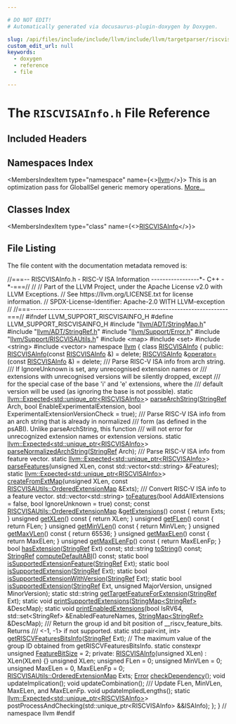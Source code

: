 ```yaml
---

# DO NOT EDIT!
# Automatically generated via docusaurus-plugin-doxygen by Doxygen.

slug: /api/files/include/include/llvm/include/llvm/targetparser/riscvisainfo-h
custom_edit_url: null
keywords:
  - doxygen
  - reference
  - file

---
```





# The `RISCVISAInfo.h` File Reference

<DoxygenPage pluginConfig={pluginConfig}>



## Included Headers

<IncludesList>
<IncludesListItem
  filePath="llvm/ADT/StringMap.h"
  permalink="/docs/api/files/include/include/llvm/include/llvm/adt/stringmap-h"
  isLocal="true" />
<IncludesListItem
  filePath="llvm/ADT/StringRef.h"
  permalink="/docs/api/files/include/include/llvm/include/llvm/adt/stringref-h"
  isLocal="true" />
<IncludesListItem
  filePath="llvm/Support/Error.h"
  permalink="/docs/api/files/include/include/llvm/include/llvm/support/error-h"
  isLocal="true" />
<IncludesListItem
  filePath="llvm/Support/RISCVISAUtils.h"
  permalink="/docs/api/files/include/include/llvm/include/llvm/support/riscvisautils-h"
  isLocal="true" />
<IncludesListItem
  filePath="map"
  permalink=""
  isLocal="false" />
<IncludesListItem
  filePath="set"
  permalink=""
  isLocal="false" />
<IncludesListItem
  filePath="string"
  permalink=""
  isLocal="false" />
<IncludesListItem
  filePath="vector"
  permalink=""
  isLocal="false" />
</IncludesList>

## Namespaces Index

<MembersIndex>

<MembersIndexItem
  type="namespace"
  name={<><a href="/docs/api/namespaces/llvm">llvm</a></>}>
This is an optimization pass for GlobalISel generic memory operations. <a href="/docs/api/namespaces/llvm/#details">More...</a>
</MembersIndexItem>

</MembersIndex>

## Classes Index

<MembersIndex>

<MembersIndexItem
  type="class"
  name={<><a href="/docs/api/classes/llvm/riscvisainfo">RISCVISAInfo</a></>}>
</MembersIndexItem>

</MembersIndex>


## File Listing

The file content with the documentation metadata removed is:

<ProgramListing>

<Link id="l00001" /><CodeLine lineNumber="1"><Highlight kind="comment">//===-- RISCVISAInfo.h - RISC-V ISA Information -----------------&#42;- C++ -&#42;-===//</Highlight><Highlight kind="normal"></Highlight></CodeLine>
<Link id="l00002" /><CodeLine lineNumber="2"><Highlight kind="normal"></Highlight><Highlight kind="comment">//</Highlight><Highlight kind="normal"></Highlight></CodeLine>
<Link id="l00003" /><CodeLine lineNumber="3"><Highlight kind="normal"></Highlight><Highlight kind="comment">// Part of the LLVM Project, under the Apache License v2.0 with LLVM Exceptions.</Highlight><Highlight kind="normal"></Highlight></CodeLine>
<Link id="l00004" /><CodeLine lineNumber="4"><Highlight kind="normal"></Highlight><Highlight kind="comment">// See https://llvm.org/LICENSE.txt for license information.</Highlight><Highlight kind="normal"></Highlight></CodeLine>
<Link id="l00005" /><CodeLine lineNumber="5"><Highlight kind="normal"></Highlight><Highlight kind="comment">// SPDX-License-Identifier: Apache-2.0 WITH LLVM-exception</Highlight><Highlight kind="normal"></Highlight></CodeLine>
<Link id="l00006" /><CodeLine lineNumber="6"><Highlight kind="normal"></Highlight><Highlight kind="comment">//</Highlight><Highlight kind="normal"></Highlight></CodeLine>
<Link id="l00007" /><CodeLine lineNumber="7"><Highlight kind="normal"></Highlight><Highlight kind="comment">//===----------------------------------------------------------------------===//</Highlight><Highlight kind="normal"></Highlight></CodeLine>
<Link id="l00008" /><CodeLine lineNumber="8"><Highlight kind="normal"></Highlight></CodeLine>
<Link id="l00009" /><CodeLine lineNumber="9"><Highlight kind="normal"></Highlight><Highlight kind="preprocessor">#ifndef LLVM&#95;SUPPORT&#95;RISCVISAINFO&#95;H</Highlight><Highlight kind="normal"></Highlight></CodeLine>
<Link id="l00010" /><CodeLine lineNumber="10"><Highlight kind="normal"></Highlight><Highlight kind="preprocessor">#define LLVM&#95;SUPPORT&#95;RISCVISAINFO&#95;H</Highlight><Highlight kind="normal"></Highlight></CodeLine>
<Link id="l00011" /><CodeLine lineNumber="11"><Highlight kind="normal"></Highlight></CodeLine>
<Link id="l00012" /><CodeLine lineNumber="12"><Highlight kind="normal"></Highlight><Highlight kind="preprocessor">#include &quot;<a href="/docs/api/files/include/include/llvm/include/llvm/adt/stringmap-h">llvm/ADT/StringMap.h</a>&quot;</Highlight><Highlight kind="normal"></Highlight></CodeLine>
<Link id="l00013" /><CodeLine lineNumber="13"><Highlight kind="normal"></Highlight><Highlight kind="preprocessor">#include &quot;<a href="/docs/api/files/include/include/llvm/include/llvm/adt/stringref-h">llvm/ADT/StringRef.h</a>&quot;</Highlight><Highlight kind="normal"></Highlight></CodeLine>
<Link id="l00014" /><CodeLine lineNumber="14"><Highlight kind="normal"></Highlight><Highlight kind="preprocessor">#include &quot;<a href="/docs/api/files/include/include/llvm/include/llvm/support/error-h">llvm/Support/Error.h</a>&quot;</Highlight><Highlight kind="normal"></Highlight></CodeLine>
<Link id="l00015" /><CodeLine lineNumber="15"><Highlight kind="normal"></Highlight><Highlight kind="preprocessor">#include &quot;<a href="/docs/api/files/include/include/llvm/include/llvm/support/riscvisautils-h">llvm/Support/RISCVISAUtils.h</a>&quot;</Highlight><Highlight kind="normal"></Highlight></CodeLine>
<Link id="l00016" /><CodeLine lineNumber="16"><Highlight kind="normal"></Highlight></CodeLine>
<Link id="l00017" /><CodeLine lineNumber="17"><Highlight kind="normal"></Highlight><Highlight kind="preprocessor">#include &lt;map&gt;</Highlight><Highlight kind="normal"></Highlight></CodeLine>
<Link id="l00018" /><CodeLine lineNumber="18"><Highlight kind="normal"></Highlight><Highlight kind="preprocessor">#include &lt;set&gt;</Highlight><Highlight kind="normal"></Highlight></CodeLine>
<Link id="l00019" /><CodeLine lineNumber="19"><Highlight kind="normal"></Highlight><Highlight kind="preprocessor">#include &lt;string&gt;</Highlight><Highlight kind="normal"></Highlight></CodeLine>
<Link id="l00020" /><CodeLine lineNumber="20"><Highlight kind="normal"></Highlight><Highlight kind="preprocessor">#include &lt;vector&gt;</Highlight><Highlight kind="normal"></Highlight></CodeLine>
<Link id="l00021" /><CodeLine lineNumber="21"><Highlight kind="normal"></Highlight></CodeLine>
<Link id="l00022" /><CodeLine lineNumber="22"><Highlight kind="normal"></Highlight><Highlight kind="keyword">namespace </Highlight><Highlight kind="normal"><a href="/docs/api/namespaces/llvm">llvm</a> &#123;</Highlight></CodeLine>
<Link id="l00023" /><CodeLine lineNumber="23"><Highlight kind="normal"></Highlight></CodeLine>
<Link id="l00024" /><CodeLine lineNumber="24" lineLink="/docs/api/classes/llvm/riscvisainfo"><Highlight kind="normal"></Highlight><Highlight kind="keyword">class </Highlight><Highlight kind="normal"><a href="/docs/api/classes/llvm/riscvisainfo/#a35237f29879a5afa8b3d9017c7bea91a">RISCVISAInfo</a> &#123;</Highlight></CodeLine>
<Link id="l00025" /><CodeLine lineNumber="25"><Highlight kind="normal"></Highlight><Highlight kind="keyword">public</Highlight><Highlight kind="normal">:</Highlight></CodeLine>
<Link id="l00026" /><CodeLine lineNumber="26" lineLink="/docs/api/classes/llvm/riscvisainfo/#a35237f29879a5afa8b3d9017c7bea91a"><Highlight kind="normal">  <a href="/docs/api/classes/llvm/riscvisainfo/#a35237f29879a5afa8b3d9017c7bea91a">RISCVISAInfo</a>(</Highlight><Highlight kind="keyword">const</Highlight><Highlight kind="normal"> <a href="/docs/api/classes/llvm/riscvisainfo/#a35237f29879a5afa8b3d9017c7bea91a">RISCVISAInfo</a> &amp;) = </Highlight><Highlight kind="keyword">delete</Highlight><Highlight kind="normal">;</Highlight></CodeLine>
<Link id="l00027" /><CodeLine lineNumber="27" lineLink="/docs/api/classes/llvm/riscvisainfo/#a1c62d86ebb8ea9d4e65d4255e82b76ad"><Highlight kind="normal">  <a href="/docs/api/classes/llvm/riscvisainfo/#a35237f29879a5afa8b3d9017c7bea91a">RISCVISAInfo</a> &amp;<a href="/docs/api/classes/llvm/riscvisainfo/#a1c62d86ebb8ea9d4e65d4255e82b76ad">operator=</a>(</Highlight><Highlight kind="keyword">const</Highlight><Highlight kind="normal"> <a href="/docs/api/classes/llvm/riscvisainfo/#a35237f29879a5afa8b3d9017c7bea91a">RISCVISAInfo</a> &amp;) = </Highlight><Highlight kind="keyword">delete</Highlight><Highlight kind="normal">;</Highlight></CodeLine>
<Link id="l00028" /><CodeLine lineNumber="28"><Highlight kind="normal"></Highlight><Highlight kind="comment"></Highlight></CodeLine>
<Link id="l00029" /><CodeLine lineNumber="29"><Highlight kind="comment">  /// Parse RISC-V ISA info from arch string.</Highlight></CodeLine>
<Link id="l00030" /><CodeLine lineNumber="30"><Highlight kind="comment">  /// If IgnoreUnknown is set, any unrecognised extension names or</Highlight></CodeLine>
<Link id="l00031" /><CodeLine lineNumber="31"><Highlight kind="comment">  /// extensions with unrecognised versions will be silently dropped, except</Highlight></CodeLine>
<Link id="l00032" /><CodeLine lineNumber="32"><Highlight kind="comment">  /// for the special case of the base &#39;i&#39; and &#39;e&#39; extensions, where the</Highlight></CodeLine>
<Link id="l00033" /><CodeLine lineNumber="33"><Highlight kind="comment">  /// default version will be used (as ignoring the base is not possible).</Highlight><Highlight kind="normal"></Highlight></CodeLine>
<Link id="l00034" /><CodeLine lineNumber="34"><Highlight kind="normal">  </Highlight><Highlight kind="keyword">static</Highlight><Highlight kind="normal"> <a href="/docs/api/classes/llvm/expected">llvm::Expected&lt;std::unique&#95;ptr&lt;RISCVISAInfo&gt;</a>&gt;</Highlight></CodeLine>
<Link id="l00035" /><CodeLine lineNumber="35"><Highlight kind="normal">  <a href="/docs/api/classes/llvm/riscvisainfo/#aa18f12a3fd9c95854df97891e6d2c338">parseArchString</a>(<a href="/docs/api/classes/llvm/stringref">StringRef</a> Arch, </Highlight><Highlight kind="keywordtype">bool</Highlight><Highlight kind="normal"> EnableExperimentalExtension,</Highlight></CodeLine>
<Link id="l00036" /><CodeLine lineNumber="36"><Highlight kind="normal">                  </Highlight><Highlight kind="keywordtype">bool</Highlight><Highlight kind="normal"> ExperimentalExtensionVersionCheck = </Highlight><Highlight kind="keyword">true</Highlight><Highlight kind="normal">);</Highlight></CodeLine>
<Link id="l00037" /><CodeLine lineNumber="37"><Highlight kind="normal"></Highlight><Highlight kind="comment"></Highlight></CodeLine>
<Link id="l00038" /><CodeLine lineNumber="38"><Highlight kind="comment">  /// Parse RISC-V ISA info from an arch string that is already in normalized</Highlight></CodeLine>
<Link id="l00039" /><CodeLine lineNumber="39"><Highlight kind="comment">  /// form (as defined in the psABI). Unlike parseArchString, this function</Highlight></CodeLine>
<Link id="l00040" /><CodeLine lineNumber="40"><Highlight kind="comment">  /// will not error for unrecognized extension names or extension versions.</Highlight><Highlight kind="normal"></Highlight></CodeLine>
<Link id="l00041" /><CodeLine lineNumber="41"><Highlight kind="normal">  </Highlight><Highlight kind="keyword">static</Highlight><Highlight kind="normal"> <a href="/docs/api/classes/llvm/expected">llvm::Expected&lt;std::unique&#95;ptr&lt;RISCVISAInfo&gt;</a>&gt;</Highlight></CodeLine>
<Link id="l00042" /><CodeLine lineNumber="42"><Highlight kind="normal">  <a href="/docs/api/classes/llvm/riscvisainfo/#a32990ca8b9376479e983ffed2e0fe9b4">parseNormalizedArchString</a>(<a href="/docs/api/classes/llvm/stringref">StringRef</a> Arch);</Highlight></CodeLine>
<Link id="l00043" /><CodeLine lineNumber="43"><Highlight kind="normal"></Highlight><Highlight kind="comment"></Highlight></CodeLine>
<Link id="l00044" /><CodeLine lineNumber="44"><Highlight kind="comment">  /// Parse RISC-V ISA info from feature vector.</Highlight><Highlight kind="normal"></Highlight></CodeLine>
<Link id="l00045" /><CodeLine lineNumber="45"><Highlight kind="normal">  </Highlight><Highlight kind="keyword">static</Highlight><Highlight kind="normal"> <a href="/docs/api/classes/llvm/expected">llvm::Expected&lt;std::unique&#95;ptr&lt;RISCVISAInfo&gt;</a>&gt;</Highlight></CodeLine>
<Link id="l00046" /><CodeLine lineNumber="46"><Highlight kind="normal">  <a href="/docs/api/classes/llvm/riscvisainfo/#ac44851c2ceedf8a3136d31773e0f20e2">parseFeatures</a>(</Highlight><Highlight kind="keywordtype">unsigned</Highlight><Highlight kind="normal"> XLen, </Highlight><Highlight kind="keyword">const</Highlight><Highlight kind="normal"> std::vector&lt;std::string&gt; &amp;Features);</Highlight></CodeLine>
<Link id="l00047" /><CodeLine lineNumber="47"><Highlight kind="normal"></Highlight></CodeLine>
<Link id="l00048" /><CodeLine lineNumber="48"><Highlight kind="normal">  </Highlight><Highlight kind="keyword">static</Highlight><Highlight kind="normal"> <a href="/docs/api/classes/llvm/expected">llvm::Expected&lt;std::unique&#95;ptr&lt;RISCVISAInfo&gt;</a>&gt;</Highlight></CodeLine>
<Link id="l00049" /><CodeLine lineNumber="49"><Highlight kind="normal">  <a href="/docs/api/classes/llvm/riscvisainfo/#aef85f28ebc1eb3f776d40a32e6f18f0d">createFromExtMap</a>(</Highlight><Highlight kind="keywordtype">unsigned</Highlight><Highlight kind="normal"> XLen,</Highlight></CodeLine>
<Link id="l00050" /><CodeLine lineNumber="50"><Highlight kind="normal">                   </Highlight><Highlight kind="keyword">const</Highlight><Highlight kind="normal"> <a href="/docs/api/namespaces/llvm/riscvisautils/#a8557faa65915a2ad7c9f4576d736f50b">RISCVISAUtils::OrderedExtensionMap</a> &amp;Exts);</Highlight></CodeLine>
<Link id="l00051" /><CodeLine lineNumber="51"><Highlight kind="normal"></Highlight><Highlight kind="comment"></Highlight></CodeLine>
<Link id="l00052" /><CodeLine lineNumber="52"><Highlight kind="comment">  /// Convert RISC-V ISA info to a feature vector.</Highlight><Highlight kind="normal"></Highlight></CodeLine>
<Link id="l00053" /><CodeLine lineNumber="53"><Highlight kind="normal">  std::vector&lt;std::string&gt; <a href="/docs/api/classes/llvm/riscvisainfo/#af4ef065f1b58988c5bb0b6ec76846366">toFeatures</a>(</Highlight><Highlight kind="keywordtype">bool</Highlight><Highlight kind="normal"> AddAllExtensions = </Highlight><Highlight kind="keyword">false</Highlight><Highlight kind="normal">,</Highlight></CodeLine>
<Link id="l00054" /><CodeLine lineNumber="54"><Highlight kind="normal">                                      </Highlight><Highlight kind="keywordtype">bool</Highlight><Highlight kind="normal"> IgnoreUnknown = </Highlight><Highlight kind="keyword">true</Highlight><Highlight kind="normal">) </Highlight><Highlight kind="keyword">const</Highlight><Highlight kind="normal">;</Highlight></CodeLine>
<Link id="l00055" /><CodeLine lineNumber="55"><Highlight kind="normal"></Highlight></CodeLine>
<Link id="l00056" /><CodeLine lineNumber="56" lineLink="/docs/api/classes/llvm/riscvisainfo/#a85ff53026e58c4443d5dfeca73bb97a6"><Highlight kind="normal">  </Highlight><Highlight kind="keyword">const</Highlight><Highlight kind="normal"> <a href="/docs/api/namespaces/llvm/riscvisautils/#a8557faa65915a2ad7c9f4576d736f50b">RISCVISAUtils::OrderedExtensionMap</a> &amp;<a href="/docs/api/classes/llvm/riscvisainfo/#a85ff53026e58c4443d5dfeca73bb97a6">getExtensions</a>()</Highlight><Highlight kind="keyword"> const </Highlight><Highlight kind="normal">&#123;</Highlight></CodeLine>
<Link id="l00057" /><CodeLine lineNumber="57"><Highlight kind="normal">    </Highlight><Highlight kind="keywordflow">return</Highlight><Highlight kind="normal"> Exts;</Highlight></CodeLine>
<Link id="l00058" /><CodeLine lineNumber="58"><Highlight kind="normal">  &#125;</Highlight></CodeLine>
<Link id="l00059" /><CodeLine lineNumber="59"><Highlight kind="normal"></Highlight></CodeLine>
<Link id="l00060" /><CodeLine lineNumber="60" lineLink="/docs/api/classes/llvm/riscvisainfo/#ac8c1a6484006d825a2100b5b6136a28e"><Highlight kind="normal">  </Highlight><Highlight kind="keywordtype">unsigned</Highlight><Highlight kind="normal"> <a href="/docs/api/classes/llvm/riscvisainfo/#ac8c1a6484006d825a2100b5b6136a28e">getXLen</a>()</Highlight><Highlight kind="keyword"> const </Highlight><Highlight kind="normal">&#123; </Highlight><Highlight kind="keywordflow">return</Highlight><Highlight kind="normal"> XLen; &#125;</Highlight></CodeLine>
<Link id="l00061" /><CodeLine lineNumber="61" lineLink="/docs/api/classes/llvm/riscvisainfo/#a3b591370b95581d45939aac11ca9f37a"><Highlight kind="normal">  </Highlight><Highlight kind="keywordtype">unsigned</Highlight><Highlight kind="normal"> <a href="/docs/api/classes/llvm/riscvisainfo/#a3b591370b95581d45939aac11ca9f37a">getFLen</a>()</Highlight><Highlight kind="keyword"> const </Highlight><Highlight kind="normal">&#123; </Highlight><Highlight kind="keywordflow">return</Highlight><Highlight kind="normal"> FLen; &#125;</Highlight></CodeLine>
<Link id="l00062" /><CodeLine lineNumber="62" lineLink="/docs/api/classes/llvm/riscvisainfo/#a30dab1245781bcade05e4bdc00cb3fa1"><Highlight kind="normal">  </Highlight><Highlight kind="keywordtype">unsigned</Highlight><Highlight kind="normal"> <a href="/docs/api/classes/llvm/riscvisainfo/#a30dab1245781bcade05e4bdc00cb3fa1">getMinVLen</a>()</Highlight><Highlight kind="keyword"> const </Highlight><Highlight kind="normal">&#123; </Highlight><Highlight kind="keywordflow">return</Highlight><Highlight kind="normal"> MinVLen; &#125;</Highlight></CodeLine>
<Link id="l00063" /><CodeLine lineNumber="63" lineLink="/docs/api/classes/llvm/riscvisainfo/#aa36eae1e33eadb7c27b2dcba72d03db7"><Highlight kind="normal">  </Highlight><Highlight kind="keywordtype">unsigned</Highlight><Highlight kind="normal"> <a href="/docs/api/classes/llvm/riscvisainfo/#aa36eae1e33eadb7c27b2dcba72d03db7">getMaxVLen</a>()</Highlight><Highlight kind="keyword"> const </Highlight><Highlight kind="normal">&#123; </Highlight><Highlight kind="keywordflow">return</Highlight><Highlight kind="normal"> 65536; &#125;</Highlight></CodeLine>
<Link id="l00064" /><CodeLine lineNumber="64" lineLink="/docs/api/classes/llvm/riscvisainfo/#ac784544e97c7e1712f790caccf1353ef"><Highlight kind="normal">  </Highlight><Highlight kind="keywordtype">unsigned</Highlight><Highlight kind="normal"> <a href="/docs/api/classes/llvm/riscvisainfo/#ac784544e97c7e1712f790caccf1353ef">getMaxELen</a>()</Highlight><Highlight kind="keyword"> const </Highlight><Highlight kind="normal">&#123; </Highlight><Highlight kind="keywordflow">return</Highlight><Highlight kind="normal"> MaxELen; &#125;</Highlight></CodeLine>
<Link id="l00065" /><CodeLine lineNumber="65" lineLink="/docs/api/classes/llvm/riscvisainfo/#aee62d37fab61fb19a9e890ec9ff8a561"><Highlight kind="normal">  </Highlight><Highlight kind="keywordtype">unsigned</Highlight><Highlight kind="normal"> <a href="/docs/api/classes/llvm/riscvisainfo/#aee62d37fab61fb19a9e890ec9ff8a561">getMaxELenFp</a>()</Highlight><Highlight kind="keyword"> const </Highlight><Highlight kind="normal">&#123; </Highlight><Highlight kind="keywordflow">return</Highlight><Highlight kind="normal"> MaxELenFp; &#125;</Highlight></CodeLine>
<Link id="l00066" /><CodeLine lineNumber="66"><Highlight kind="normal"></Highlight></CodeLine>
<Link id="l00067" /><CodeLine lineNumber="67"><Highlight kind="normal">  </Highlight><Highlight kind="keywordtype">bool</Highlight><Highlight kind="normal"> <a href="/docs/api/classes/llvm/riscvisainfo/#a34c522e755437c93c44bbd75b768b663">hasExtension</a>(<a href="/docs/api/classes/llvm/stringref">StringRef</a> Ext) </Highlight><Highlight kind="keyword">const</Highlight><Highlight kind="normal">;</Highlight></CodeLine>
<Link id="l00068" /><CodeLine lineNumber="68"><Highlight kind="normal">  std::string <a href="/docs/api/classes/llvm/riscvisainfo/#a407dbc4127c54c6a0482293b115fac89">toString</a>() </Highlight><Highlight kind="keyword">const</Highlight><Highlight kind="normal">;</Highlight></CodeLine>
<Link id="l00069" /><CodeLine lineNumber="69"><Highlight kind="normal">  <a href="/docs/api/classes/llvm/stringref">StringRef</a> <a href="/docs/api/classes/llvm/riscvisainfo/#a8d1ac65da41eb1a6ffc1b6b6fa6e7cbc">computeDefaultABI</a>() </Highlight><Highlight kind="keyword">const</Highlight><Highlight kind="normal">;</Highlight></CodeLine>
<Link id="l00070" /><CodeLine lineNumber="70"><Highlight kind="normal"></Highlight></CodeLine>
<Link id="l00071" /><CodeLine lineNumber="71"><Highlight kind="normal">  </Highlight><Highlight kind="keyword">static</Highlight><Highlight kind="normal"> </Highlight><Highlight kind="keywordtype">bool</Highlight><Highlight kind="normal"> <a href="/docs/api/classes/llvm/riscvisainfo/#a06632f7f66681098316a7cbf42927d09">isSupportedExtensionFeature</a>(<a href="/docs/api/classes/llvm/stringref">StringRef</a> Ext);</Highlight></CodeLine>
<Link id="l00072" /><CodeLine lineNumber="72"><Highlight kind="normal">  </Highlight><Highlight kind="keyword">static</Highlight><Highlight kind="normal"> </Highlight><Highlight kind="keywordtype">bool</Highlight><Highlight kind="normal"> <a href="/docs/api/classes/llvm/riscvisainfo/#aafe02ccc1e3c410eac85a36f70878f18">isSupportedExtension</a>(<a href="/docs/api/classes/llvm/stringref">StringRef</a> Ext);</Highlight></CodeLine>
<Link id="l00073" /><CodeLine lineNumber="73"><Highlight kind="normal">  </Highlight><Highlight kind="keyword">static</Highlight><Highlight kind="normal"> </Highlight><Highlight kind="keywordtype">bool</Highlight><Highlight kind="normal"> <a href="/docs/api/classes/llvm/riscvisainfo/#afcd8b4904b4e18e880c419386dfe4d85">isSupportedExtensionWithVersion</a>(<a href="/docs/api/classes/llvm/stringref">StringRef</a> Ext);</Highlight></CodeLine>
<Link id="l00074" /><CodeLine lineNumber="74"><Highlight kind="normal">  </Highlight><Highlight kind="keyword">static</Highlight><Highlight kind="normal"> </Highlight><Highlight kind="keywordtype">bool</Highlight><Highlight kind="normal"> <a href="/docs/api/classes/llvm/riscvisainfo/#aafe02ccc1e3c410eac85a36f70878f18">isSupportedExtension</a>(<a href="/docs/api/classes/llvm/stringref">StringRef</a> Ext, </Highlight><Highlight kind="keywordtype">unsigned</Highlight><Highlight kind="normal"> MajorVersion,</Highlight></CodeLine>
<Link id="l00075" /><CodeLine lineNumber="75"><Highlight kind="normal">                                   </Highlight><Highlight kind="keywordtype">unsigned</Highlight><Highlight kind="normal"> MinorVersion);</Highlight></CodeLine>
<Link id="l00076" /><CodeLine lineNumber="76"><Highlight kind="normal">  </Highlight><Highlight kind="keyword">static</Highlight><Highlight kind="normal"> std::string <a href="/docs/api/classes/llvm/riscvisainfo/#a24074750f6a79cbc564c654612b773ec">getTargetFeatureForExtension</a>(<a href="/docs/api/classes/llvm/stringref">StringRef</a> Ext);</Highlight></CodeLine>
<Link id="l00077" /><CodeLine lineNumber="77"><Highlight kind="normal"></Highlight></CodeLine>
<Link id="l00078" /><CodeLine lineNumber="78"><Highlight kind="normal">  </Highlight><Highlight kind="keyword">static</Highlight><Highlight kind="normal"> </Highlight><Highlight kind="keywordtype">void</Highlight><Highlight kind="normal"> <a href="/docs/api/classes/llvm/riscvisainfo/#ac192fe2b2eb30e2900fb5a9277432f72">printSupportedExtensions</a>(<a href="/docs/api/classes/llvm/stringmap">StringMap&lt;StringRef&gt;</a> &amp;DescMap);</Highlight></CodeLine>
<Link id="l00079" /><CodeLine lineNumber="79"><Highlight kind="normal">  </Highlight><Highlight kind="keyword">static</Highlight><Highlight kind="normal"> </Highlight><Highlight kind="keywordtype">void</Highlight><Highlight kind="normal"> <a href="/docs/api/classes/llvm/riscvisainfo/#ab74c03e7b0136fcbc7195e1243e7a401">printEnabledExtensions</a>(</Highlight><Highlight kind="keywordtype">bool</Highlight><Highlight kind="normal"> IsRV64,</Highlight></CodeLine>
<Link id="l00080" /><CodeLine lineNumber="80"><Highlight kind="normal">                                     std::set&lt;StringRef&gt; &amp;EnabledFeatureNames,</Highlight></CodeLine>
<Link id="l00081" /><CodeLine lineNumber="81"><Highlight kind="normal">                                     <a href="/docs/api/classes/llvm/stringmap">StringMap&lt;StringRef&gt;</a> &amp;DescMap);</Highlight></CodeLine>
<Link id="l00082" /><CodeLine lineNumber="82"><Highlight kind="normal"></Highlight><Highlight kind="comment"></Highlight></CodeLine>
<Link id="l00083" /><CodeLine lineNumber="83"><Highlight kind="comment">  /// Return the group id and bit position of &#95;&#95;riscv&#95;feature&#95;bits.  Returns</Highlight></CodeLine>
<Link id="l00084" /><CodeLine lineNumber="84"><Highlight kind="comment">  /// &lt;-1, -1&gt; if not supported.</Highlight><Highlight kind="normal"></Highlight></CodeLine>
<Link id="l00085" /><CodeLine lineNumber="85"><Highlight kind="normal">  </Highlight><Highlight kind="keyword">static</Highlight><Highlight kind="normal"> std::pair&lt;int, int&gt; <a href="/docs/api/classes/llvm/riscvisainfo/#ad5a40242a319096c3a2f6b36801d9774">getRISCVFeaturesBitsInfo</a>(<a href="/docs/api/classes/llvm/stringref">StringRef</a> Ext);</Highlight></CodeLine>
<Link id="l00086" /><CodeLine lineNumber="86"><Highlight kind="normal"></Highlight></CodeLine>
<Link id="l00087" /><CodeLine lineNumber="87"><Highlight kind="normal">  </Highlight><Highlight kind="comment">// The maximum value of the group ID obtained from getRISCVFeaturesBitsInfo.</Highlight><Highlight kind="normal"></Highlight></CodeLine>
<Link id="l00088" /><CodeLine lineNumber="88" lineLink="/docs/api/classes/llvm/riscvisainfo/#a06744fe29b0b03000d93a3de71838821"><Highlight kind="normal">  </Highlight><Highlight kind="keyword">static</Highlight><Highlight kind="normal"> </Highlight><Highlight kind="keyword">constexpr</Highlight><Highlight kind="normal"> </Highlight><Highlight kind="keywordtype">unsigned</Highlight><Highlight kind="normal"> <a href="/docs/api/classes/llvm/riscvisainfo/#a06744fe29b0b03000d93a3de71838821">FeatureBitSize</a> = 2;</Highlight></CodeLine>
<Link id="l00089" /><CodeLine lineNumber="89"><Highlight kind="normal"></Highlight></CodeLine>
<Link id="l00090" /><CodeLine lineNumber="90"><Highlight kind="normal"></Highlight><Highlight kind="keyword">private</Highlight><Highlight kind="normal">:</Highlight></CodeLine>
<Link id="l00091" /><CodeLine lineNumber="91"><Highlight kind="normal">  <a href="/docs/api/classes/llvm/riscvisainfo/#a35237f29879a5afa8b3d9017c7bea91a">RISCVISAInfo</a>(</Highlight><Highlight kind="keywordtype">unsigned</Highlight><Highlight kind="normal"> XLen) : XLen(XLen) &#123;&#125;</Highlight></CodeLine>
<Link id="l00092" /><CodeLine lineNumber="92"><Highlight kind="normal"></Highlight></CodeLine>
<Link id="l00093" /><CodeLine lineNumber="93"><Highlight kind="normal">  </Highlight><Highlight kind="keywordtype">unsigned</Highlight><Highlight kind="normal"> XLen;</Highlight></CodeLine>
<Link id="l00094" /><CodeLine lineNumber="94"><Highlight kind="normal">  </Highlight><Highlight kind="keywordtype">unsigned</Highlight><Highlight kind="normal"> FLen = 0;</Highlight></CodeLine>
<Link id="l00095" /><CodeLine lineNumber="95"><Highlight kind="normal">  </Highlight><Highlight kind="keywordtype">unsigned</Highlight><Highlight kind="normal"> MinVLen = 0;</Highlight></CodeLine>
<Link id="l00096" /><CodeLine lineNumber="96"><Highlight kind="normal">  </Highlight><Highlight kind="keywordtype">unsigned</Highlight><Highlight kind="normal"> MaxELen = 0, MaxELenFp = 0;</Highlight></CodeLine>
<Link id="l00097" /><CodeLine lineNumber="97"><Highlight kind="normal"></Highlight></CodeLine>
<Link id="l00098" /><CodeLine lineNumber="98"><Highlight kind="normal">  <a href="/docs/api/namespaces/llvm/riscvisautils/#a8557faa65915a2ad7c9f4576d736f50b">RISCVISAUtils::OrderedExtensionMap</a> Exts;</Highlight></CodeLine>
<Link id="l00099" /><CodeLine lineNumber="99"><Highlight kind="normal"></Highlight></CodeLine>
<Link id="l00100" /><CodeLine lineNumber="100"><Highlight kind="normal">  <a href="/docs/api/classes/llvm/error">Error</a> <a href="/docs/api/files/lib/lib/transforms/lib/transforms/utils/loopunrollandjam-cpp/#afa7cdefae294ca029d754def452709e9">checkDependency</a>();</Highlight></CodeLine>
<Link id="l00101" /><CodeLine lineNumber="101"><Highlight kind="normal"></Highlight></CodeLine>
<Link id="l00102" /><CodeLine lineNumber="102"><Highlight kind="normal">  </Highlight><Highlight kind="keywordtype">void</Highlight><Highlight kind="normal"> updateImplication();</Highlight></CodeLine>
<Link id="l00103" /><CodeLine lineNumber="103"><Highlight kind="normal">  </Highlight><Highlight kind="keywordtype">void</Highlight><Highlight kind="normal"> updateCombination();</Highlight></CodeLine>
<Link id="l00104" /><CodeLine lineNumber="104"><Highlight kind="normal"></Highlight><Highlight kind="comment"></Highlight></CodeLine>
<Link id="l00105" /><CodeLine lineNumber="105"><Highlight kind="comment">  /// Update FLen, MinVLen, MaxELen, and MaxELenFp.</Highlight><Highlight kind="normal"></Highlight></CodeLine>
<Link id="l00106" /><CodeLine lineNumber="106"><Highlight kind="normal">  </Highlight><Highlight kind="keywordtype">void</Highlight><Highlight kind="normal"> updateImpliedLengths();</Highlight></CodeLine>
<Link id="l00107" /><CodeLine lineNumber="107"><Highlight kind="normal"></Highlight></CodeLine>
<Link id="l00108" /><CodeLine lineNumber="108"><Highlight kind="normal">  </Highlight><Highlight kind="keyword">static</Highlight><Highlight kind="normal"> <a href="/docs/api/classes/llvm/expected">llvm::Expected&lt;std::unique&#95;ptr&lt;RISCVISAInfo&gt;</a>&gt;</Highlight></CodeLine>
<Link id="l00109" /><CodeLine lineNumber="109"><Highlight kind="normal">  postProcessAndChecking(std::unique&#95;ptr&lt;RISCVISAInfo&gt; &amp;&amp;ISAInfo);</Highlight></CodeLine>
<Link id="l00110" /><CodeLine lineNumber="110"><Highlight kind="normal">&#125;;</Highlight></CodeLine>
<Link id="l00111" /><CodeLine lineNumber="111"><Highlight kind="normal"></Highlight></CodeLine>
<Link id="l00112" /><CodeLine lineNumber="112"><Highlight kind="normal">&#125; </Highlight><Highlight kind="comment">// namespace llvm</Highlight><Highlight kind="normal"></Highlight></CodeLine>
<Link id="l00113" /><CodeLine lineNumber="113"><Highlight kind="normal"></Highlight></CodeLine>
<Link id="l00114" /><CodeLine lineNumber="114"><Highlight kind="normal"></Highlight><Highlight kind="preprocessor">#endif</Highlight></CodeLine>

</ProgramListing>


</DoxygenPage>
